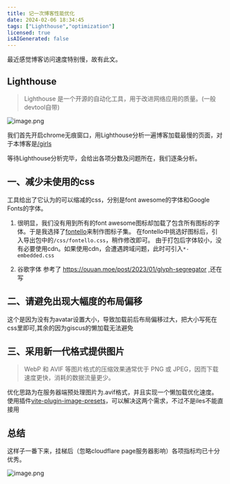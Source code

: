 ---
title: 记一次博客性能优化
date: 2024-02-06 18:34:45
tags: ["Lighthouse","optimization"]
licensed: true
isAIGenerated: false
---

最近感觉博客访问速度特别慢，故有此文。

<Excerpt />

## Lighthouse

> Lighthouse 是一个开源的自动化工具，用于改进网络应用的质量。(一般devtool自带)

![image.png](~/images/optimization_note/Lighthouse.png)

我们首先开启chrome无痕窗口，用Lighthouse分析一遍博客加载最慢的页面，对于本博客是[/girls](/girls)

等待Lighthouse分析完毕，会给出各项分数及问题所在，我们逐条分析。

## 一、减少未使用的css

工具给出了它认为的可以缩减的css，分别是font awesome的字体和Google Fonts的字体。

1. 很明显，我们没有用到所有的font awesome图标却加载了包含所有图标的字体。于是我选择了[fontello](https://fontello.com/)来制作图标子集。
在fontello中挑选好图标后，引入导出包中的`/css/fontello.css`，稍作修改即可。
由于打包后字体较小，没有必要使用cdn。如果使用cdn，会遭遇跨域问题，此时可引入`*-embedded.css`

2. 谷歌字体
参考了 https://ouuan.moe/post/2023/01/glyph-segregator ,还在写

## 二、请避免出现大幅度的布局偏移

这个是因为没有为avatar设置大小，导致加载前后布局偏移过大，把大小写死在css里即可,其余的因为giscus的懒加载无法避免

## 三、采用新一代格式提供图片

> WebP 和 AVIF 等图片格式的压缩效果通常优于 PNG 或 JPEG，因而下载速度更快，消耗的数据流量更少。

优化思路为在服务器端预处理图片为.avif格式，并且实现一个懒加载优化速度。
使用插件[vite-plugin-image-presets](https://github.com/ElMassimo/iles/tree/main/packages/images)，可以解决这两个需求，不过不是iles不能直接用

## 总结

这样子一番下来，挂梯后（忽略cloudflare page服务器影响）各项指标均已十分优秀。

![image.png](~/images/optimization_note/rank.png)